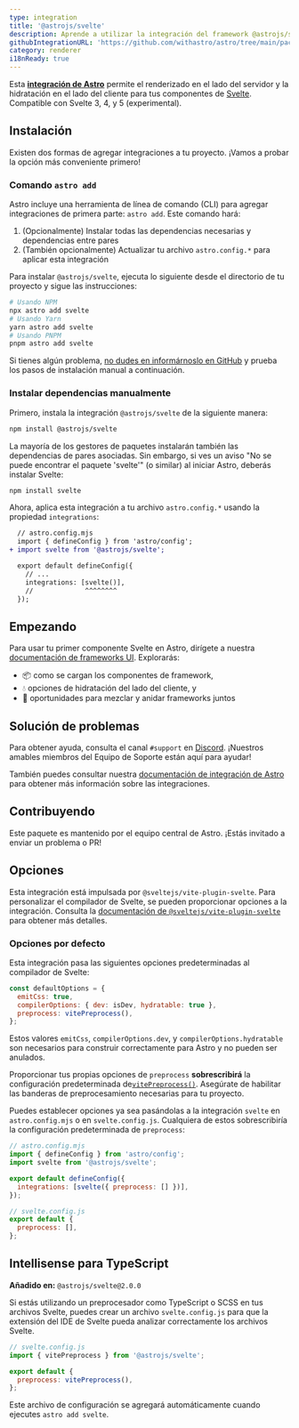 ```yaml
---
type: integration
title: '@astrojs/svelte'
description: Aprende a utilizar la integración del framework @astrojs/svelte para ampliar el soporte de componentes en tu proyecto de Astro.
githubIntegrationURL: 'https://github.com/withastro/astro/tree/main/packages/integrations/svelte/'
category: renderer
i18nReady: true
---
```




Esta **[integración de Astro][astro-integration]** permite el renderizado en el lado del servidor y la hidratación en el lado del cliente para tus componentes de [Svelte](https://svelte.dev/). Compatible con Svelte 3, 4, y 5 (experimental).

## Instalación

Existen dos formas de agregar integraciones a tu proyecto. ¡Vamos a probar la opción más conveniente primero!

### Comando `astro add`

Astro incluye una herramienta de línea de comando (CLI) para agregar integraciones de primera parte: `astro add`. Este comando hará:

1. (Opcionalmente) Instalar todas las dependencias necesarias y dependencias entre pares
2. (También opcionalmente) Actualizar tu archivo `astro.config.*` para aplicar esta integración

Para instalar `@astrojs/svelte`, ejecuta lo siguiente desde el directorio de tu proyecto y sigue las instrucciones:

```sh
# Usando NPM
npx astro add svelte
# Usando Yarn
yarn astro add svelte
# Usando PNPM
pnpm astro add svelte
```

Si tienes algún problema, [no dudes en informárnoslo en GitHub](https://github.com/withastro/astro/issues) y prueba los pasos de instalación manual a continuación.

### Instalar dependencias manualmente

Primero, instala la integración `@astrojs/svelte` de la siguiente manera:

```sh
npm install @astrojs/svelte
```

La mayoría de los gestores de paquetes instalarán también las dependencias de pares asociadas. Sin embargo, si ves un aviso "No se puede encontrar el paquete 'svelte'" (o similar) al iniciar Astro, deberás instalar Svelte:

```sh
npm install svelte
```

Ahora, aplica esta integración a tu archivo `astro.config.*` usando la propiedad `integrations`:

```diff lang="js" "svelte()"
  // astro.config.mjs
  import { defineConfig } from 'astro/config';
+ import svelte from '@astrojs/svelte';

  export default defineConfig({
    // ...
    integrations: [svelte()],
    //             ^^^^^^^^
  });
```

## Empezando

Para usar tu primer componente Svelte en Astro, dirígete a nuestra [documentación de frameworks UI][astro-ui-frameworks]. Explorarás:

* 📦 como se cargan los componentes de framework,
* 💧 opciones de hidratación del lado del cliente, y
* 🤝 oportunidades para mezclar y anidar frameworks juntos

## Solución de problemas

Para obtener ayuda, consulta el canal `#support` en [Discord](https://astro.build/chat). ¡Nuestros amables miembros del Equipo de Soporte están aquí para ayudar!

También puedes consultar nuestra [documentación de integración de Astro][astro-integration] para obtener más información sobre las integraciones.

## Contribuyendo

Este paquete es mantenido por el equipo central de Astro. ¡Estás invitado a enviar un problema o PR!

[astro-integration]: /es/guides/integrations-guide/

[astro-ui-frameworks]: /es/core-concepts/framework-components/#usando-componente-de-framework

## Opciones

Esta integración está impulsada por `@sveltejs/vite-plugin-svelte`. Para personalizar el compilador de Svelte, se pueden proporcionar opciones a la integración. Consulta la [documentación de `@sveltejs/vite-plugin-svelte`](https://github.com/sveltejs/vite-plugin-svelte/blob/HEAD/docs/config.md) para obtener más detalles.

### Opciones por defecto

Esta integración pasa las siguientes opciones predeterminadas al compilador de Svelte:

```js
const defaultOptions = {
  emitCss: true,
  compilerOptions: { dev: isDev, hydratable: true },
  preprocess: vitePreprocess(),
};
```

Estos valores `emitCss`, `compilerOptions.dev`, y `compilerOptions.hydratable` son necesarios para construir correctamente para Astro y no pueden ser anulados.

Proporcionar tus propias opciones de `preprocess` **sobrescribirá**  la configuración predeterminada de[`vitePreprocess()`](https://github.com/sveltejs/vite-plugin-svelte/blob/HEAD/docs/preprocess.md). Asegúrate de habilitar las banderas de preprocesamiento necesarias para tu proyecto.

Puedes establecer opciones ya sea pasándolas a la integración `svelte` en `astro.config.mjs` o en `svelte.config.js`. Cualquiera de estos sobrescribiría la configuración predeterminada de `preprocess`:

```js
// astro.config.mjs
import { defineConfig } from 'astro/config';
import svelte from '@astrojs/svelte';

export default defineConfig({
  integrations: [svelte({ preprocess: [] })],
});
```

```js
// svelte.config.js
export default {
  preprocess: [],
};
```

## Intellisense para TypeScript

**Añadido en:** `@astrojs/svelte@2.0.0`

Si estás utilizando un preprocesador como TypeScript o SCSS en tus archivos Svelte, puedes crear un archivo `svelte.config.js` para que la extensión del IDE de Svelte pueda analizar correctamente los archivos Svelte.

```js
// svelte.config.js
import { vitePreprocess } from '@astrojs/svelte';

export default {
  preprocess: vitePreprocess(),
};
```

Este archivo de configuración se agregará automáticamente cuando ejecutes `astro add svelte`.
